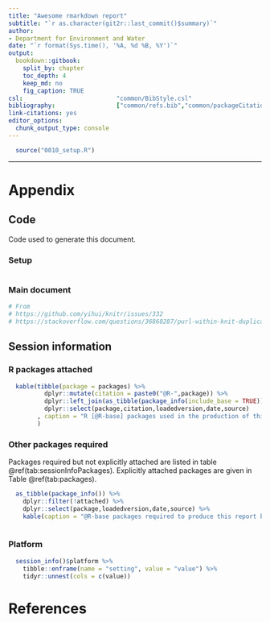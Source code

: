 ```yaml
---
title: "Awesome rmarkdown report"
subtitle: "`r as.character(git2r::last_commit()$summary)`"
author:
- Department for Environment and Water
date: "`r format(Sys.time(), '%A, %d %B, %Y')`"
output:
  bookdown::gitbook:
    split_by: chapter
    toc_depth: 4
    keep_md: no
    fig_caption: TRUE
csl:                          "common/BibStyle.csl"
bibliography:                 ["common/refs.bib","common/packageCitations.bib"]
link-citations: yes
editor_options: 
  chunk_output_type: console
---
```


```r

  source("0010_setup.R")

```


---

# Appendix

## Code

Code used to generate this document.

### Setup

```r
```

### Main document

```r

# From
# https://github.com/yihui/knitr/issues/332
# https://stackoverflow.com/questions/36868287/purl-within-knit-duplicate-label-error

```

## Session information

### R packages attached

```r

  kable(tibble(package = packages) %>%
          dplyr::mutate(citation = paste0("@R-",package)) %>%
          dplyr::left_join(as_tibble(package_info(include_base = TRUE))) %>%
          dplyr::select(package,citation,loadedversion,date,source)
        , caption = "R [@R-base] packages used in the production of this report" 
        )

```

### Other packages required

Packages required but not explicitly attached are listed in table \@ref(tab:sessionInfoPackages). Explicitly attached packages are given in Table \@ref(tab:packages).

```r
  
  as_tibble(package_info()) %>%
    dplyr::filter(!attached) %>%
    dplyr::select(package,loadedversion,date,source) %>%
    kable(caption = "@R-base packages required to produce this report but not explicitly attached")
  
```

### Platform

```r
  
  session_info()$platform %>%
    tibble::enframe(name = "setting", value = "value") %>%
    tidyr::unnest(cols = c(value))

```

# References
